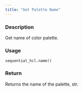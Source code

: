 ```yaml
---
title: "Get Palette Name"
---
```


### Description

Get name of color palette.

### Usage

<pre><code class='language-python'>sequential_hcl.name()</code></pre>

### Return

Returns the name of the palette, str.
